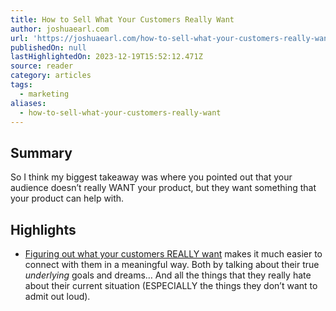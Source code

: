 ```yaml
---
title: How to Sell What Your Customers Really Want
author: joshuaearl.com
url: 'https://joshuaearl.com/how-to-sell-what-your-customers-really-want/'
publishedOn: null
lastHighlightedOn: 2023-12-19T15:52:12.471Z
source: reader
category: articles
tags:
  - marketing
aliases:
  - how-to-sell-what-your-customers-really-want
---
```

## Summary

So I think my biggest takeaway was where you pointed out that your audience doesn’t really WANT your product, but they want something that your product can help with.

## Highlights
- [Figuring out what your customers REALLY want](http://joshuaearl.com/how-to-uncover-your-customers-deepest-desires/) makes it much easier to connect with them in a meaningful way.
  Both by talking about their true *underlying* goals and dreams…
  And all the things that they really hate about their current situation (ESPECIALLY the things they don’t want to admit out loud).
